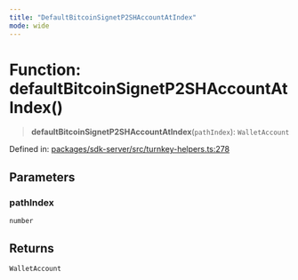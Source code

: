 ```yaml
---
title: "DefaultBitcoinSignetP2SHAccountAtIndex"
mode: wide
---
```

  
# Function: defaultBitcoinSignetP2SHAccountAtIndex()

> **defaultBitcoinSignetP2SHAccountAtIndex**(`pathIndex`): `WalletAccount`

Defined in: [packages/sdk-server/src/turnkey-helpers.ts:278](https://github.com/tkhq/sdk/blob/ee72856c3f450731d7501ab05001215768b71500/packages/sdk-server/src/turnkey-helpers.ts#L278)

## Parameters

### pathIndex

`number`

## Returns

`WalletAccount`

